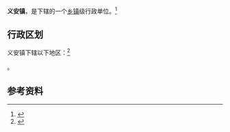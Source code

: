 {{中国乡级行政区|14/07/81/100/000}}

'''义安镇'''，是{{PRC admin/fullname|14/07/81/100/000|3}}下辖的一个[[乡镇|乡镇]]级行政单位。<ref>{{PRC admin/ref sgc|{{PRC admin/parent|14/07/81/100/000}}}}</ref>

== 行政区划 ==

义安镇下辖以下地区：<ref>{{PRC admin/ref sgc|14/07/81/100/000}}</ref>

{{PRC admin/children|14/07/81/100/000}}。

== 参考资料 ==

{{reflist}}

{{行政区划小作品}}
{{PRC admin/navcat|14/07/81/100/000}}